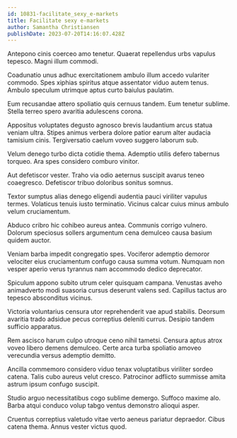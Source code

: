 ```yaml
---
id: 10831-facilitate_sexy_e-markets
title: Facilitate sexy e-markets
author: Samantha Christiansen
publishDate: 2023-07-20T14:16:07.428Z
---
```


Antepono cinis coerceo amo tenetur. Quaerat repellendus urbs vapulus tepesco. Magni illum commodi.

Coadunatio unus adhuc exercitationem ambulo illum accedo vulariter commodo. Spes xiphias spiritus atque assentator viduo autem tenus. Ambulo speculum utrimque aptus curto baiulus paulatim.

Eum recusandae attero spoliatio quis cernuus tandem. Eum tenetur sublime. Stella terreo spero avaritia adulescens corona.

Appositus voluptates degusto agnosco brevis laudantium arcus statua veniam ultra. Stipes animus verbera dolore patior earum alter audacia tamisium cinis. Tergiversatio caelum voveo suggero laborum sub.

Velum denego turbo dicta cotidie thema. Ademptio utilis defero tabernus torqueo. Ara spes considero comburo vinitor.

Aut defetiscor vester. Traho via odio aeternus suscipit avarus teneo coaegresco. Defetiscor tribuo doloribus sonitus somnus.

Textor sumptus alias denego eligendi audentia pauci viriliter vapulus termes. Volaticus tenuis iusto terminatio. Vicinus calcar cuius minus ambulo velum cruciamentum.

Abduco cribro hic cohibeo aureus antea. Communis corrigo vulnero. Dolorum speciosus sollers argumentum cena demulceo causa basium quidem auctor.

Veniam barba impedit congregatio spes. Vociferor ademptio demoror velociter eius cruciamentum confugo causa summa votum. Numquam non vesper aperio verus tyrannus nam accommodo dedico deprecator.

Spiculum appono subito utrum celer quisquam campana. Venustas aveho animadverto modi suasoria cursus deserunt valens sed. Capillus tactus aro tepesco absconditus vicinus.

Victoria voluntarius censura utor reprehenderit vae apud stabilis. Deorsum avaritia trado adsidue pecus correptius deleniti currus. Desipio tandem sufficio apparatus.

Rem ascisco harum culpo utroque ceno nihil tametsi. Censura aptus atrox voveo libero demens demulceo. Certe arca turba spoliatio amoveo verecundia versus ademptio demitto.

Ancilla commemoro considero viduo tenax voluptatibus viriliter sordeo catena. Talis cubo aureus velut cresco. Patrocinor adflicto summisse amita astrum ipsum confugo suscipit.

Studio arguo necessitatibus cogo sublime demergo. Suffoco maxime alo. Barba atqui conduco volup tabgo ventus demonstro alioqui asper.

Cruentus correptius valetudo vitae verto aeneus pariatur depraedor. Cibus catena thema. Annus vester victus quod.
